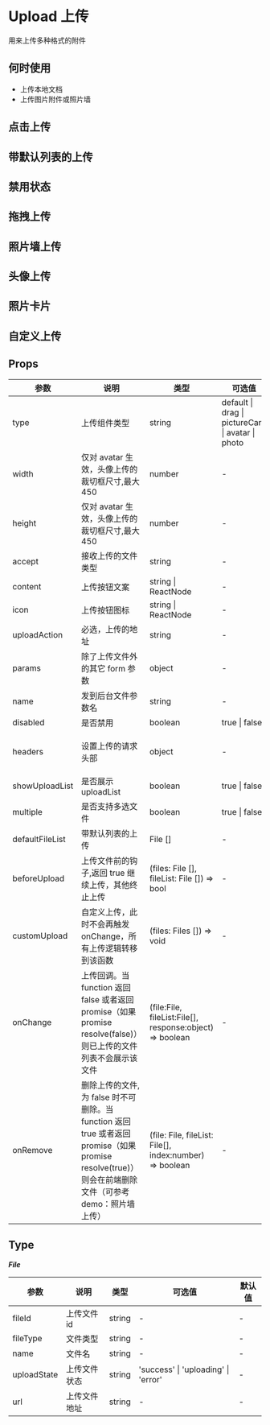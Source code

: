 # Upload 上传

用来上传多种格式的附件

## 何时使用

- 上传本地文档
- 上传图片附件或照片墙

## 点击上传


<DemoUpload />

## 带默认列表的上传


<DemoDefault />

## 禁用状态


<DemoBan />

## 拖拽上传


<DemoDrag />

## 照片墙上传


<DemoPictureWall />

## 头像上传


<DemoHead />

## 照片卡片


<DemoPicture />

## 自定义上传


<DemoCustom />

## Props

| 参数            | 说明                                                                                                                                                  | 类型                                                     | 可选值                                            | 默认值                                  |
| --------------- | ----------------------------------------------------------------------------------------------------------------------------------------------------- | -------------------------------------------------------- | ------------------------------------------------- | --------------------------------------- |
| type            | 上传组件类型                                                                                                                                          | string                                                   | default \| drag \| pictureCard \| avatar \| photo | default                                 |
| width           | 仅对 avatar 生效，头像上传的裁切框尺寸,最大 450                                                                                                       | number                                                   | -                                                 | 200                                     |
| height          | 仅对 avatar 生效，头像上传的裁切框尺寸,最大 450                                                                                                       | number                                                   | -                                                 | 200                                     |
| accept          | 接收上传的文件类型                                                                                                                                    | string                                                   | -                                                 | -                                       |
| content         | 上传按钮文案                                                                                                                                          | string \| ReactNode                                      | -                                                 | 上传                                    |
| icon            | 上传按钮图标                                                                                                                                          | string \| ReactNode                                      | -                                                 | upload                                  |
| uploadAction    | 必选，上传的地址                                                                                                                                      | string                                                   | -                                                 | -                                       |
| params          | 除了上传文件外的其它 form 参数                                                                                                                        | object                                                   | -                                                 | -                                       |
| name            | 发到后台文件参数名                                                                                                                                    | string                                                   | -                                                 | file                                    |
| disabled        | 是否禁用                                                                                                                                              | boolean                                                  | true \| false                                     | false                                   |
| headers         | 设置上传的请求头部                                                                                                                                    | object                                                   | -                                                 | {'Content-type': 'multipart/form-data'} |
| showUploadList  | 是否展示 uploadList                                                                                                                                   | boolean                                                  | true \| false                                     | true                                    |
| multiple        | 是否支持多选文件                                                                                                                                      | boolean                                                  | true \| false                                     | false                                   |
| defaultFileList | 带默认列表的上传                                                                                                                                      | File []                                                  | -                                                 | 无                                      |
| beforeUpload    | 上传文件前的钩子,返回 true 继续上传，其他终止上传                                                                                                     | (files: File [], fileList: File []) => bool              | -                                                 | 一个返回 true 的空函数                  |
| customUpload    | 自定义上传，此时不会再触发 onChange，所有上传逻辑转移到该函数                                                                                         | (files: Files []) => void                                | -                                                 | -                                       |
| onChange        | 上传回调。当 function 返回 false 或者返回 promise（如果 promise resolve(false)）则已上传的文件列表不会展示该文件                                      | (file:File, fileList:File[], response:object) => boolean | -                                                 | -                                       |
| onRemove        | 删除上传的文件,为 false 时不可删除。当 function 返回 true 或者返回 promise（如果 promise resolve(true)）则会在前端删除文件（可参考 demo：照片墙上传） | (file: File, fileList: File[], index:number) => boolean  | -                                                 | 一个返回 true 的空函数，即前端删除      |

## Type

**_File_**

| 参数        | 说明         | 类型   | 可选值                              | 默认值 |
| ----------- | ------------ | ------ | ----------------------------------- | ------ |
| fileId      | 上传文件 id  | string | -                                   | -      |
| fileType    | 文件类型     | string | -                                   | -      |
| name        | 文件名       | string | -                                   | -      |
| uploadState | 上传文件状态 | string | 'success' \| 'uploading' \| 'error' | -      |
| url         | 上传文件地址 | string | -                                   | -      |
